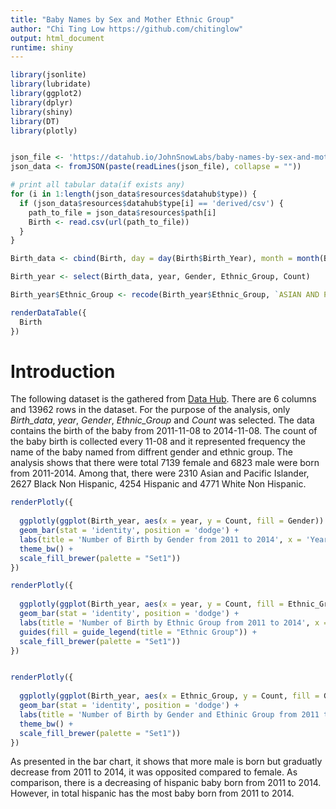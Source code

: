 ```yaml
---
title: "Baby Names by Sex and Mother Ethnic Group"
author: "Chi Ting Low https://github.com/chitinglow"
output: html_document
runtime: shiny
---
```


```r
library(jsonlite)
library(lubridate)
library(ggplot2)
library(dplyr)
library(shiny)
library(DT)
library(plotly)


json_file <- 'https://datahub.io/JohnSnowLabs/baby-names-by-sex-and-mother-ethnic-group/datapackage.json'
json_data <- fromJSON(paste(readLines(json_file), collapse = ""))

# print all tabular data(if exists any)
for (i in 1:length(json_data$resources$datahub$type)) {
  if (json_data$resources$datahub$type[i] == 'derived/csv') {
    path_to_file = json_data$resources$path[i]
    Birth <- read.csv(url(path_to_file))
  }
}

Birth_data <- cbind(Birth, day = day(Birth$Birth_Year), month = month(Birth$Birth_Year), year = year(Birth$Birth_Year))

Birth_year <- select(Birth_data, year, Gender, Ethnic_Group, Count)

Birth_year$Ethnic_Group <- recode(Birth_year$Ethnic_Group, `ASIAN AND PACI` = 'Asian and Pacific Islander',`ASIAN AND PACIFIC ISLANDER` = 'Asian and Pacific Islander', `BLACK NON HISPANIC` = 'Black Non Hispanic'  , `BLACK NON HISP` = 'Black Non Hispanic', `WHITE NON HISP` = 'White Non Hispanic', `WHITE NON HISPANIC` = 'White Non Hispanic', HISPANIC = 'Hispanic')

renderDataTable({
  Birth
})


```

# Introduction

The following dataset is the gathered from [Data Hub](https://datahub.io/JohnSnowLabs/baby-names-by-sex-and-mother-ethnic-group). There are 6 columns and 13962 rows in the dataset. For the purpose of the analysis, only *Birth_data*, *year*, *Gender*, *Ethnic_Group* and *Count* was selected. The data contains the birth of the baby from 2011-11-08 to 2014-11-08. The count of the baby birth is collected every 11-08 and it represented frequency the name of the baby named from diffrent gender and ethnic group. The analysis shows that there
were total 7139 female and 6823 male were born from 2011-2014. Among that, there were 2310 Asian and Pacific Islander, 2627 Black Non Hispanic, 4254 Hispanic and 4771 White Non Hispanic. 


```r

renderPlotly({
  
  ggplotly(ggplot(Birth_year, aes(x = year, y = Count, fill = Gender)) + 
  geom_bar(stat = 'identity', position = 'dodge') +
  labs(title = 'Number of Birth by Gender from 2011 to 2014', x = 'Year', y = 'Count') + 
  theme_bw() +
  scale_fill_brewer(palette = "Set1"))
})

renderPlotly({
  
  ggplotly(ggplot(Birth_year, aes(x = year, y = Count, fill = Ethnic_Group)) + 
  geom_bar(stat = 'identity', position = 'dodge') +
  labs(title = 'Number of Birth by Ethnic Group from 2011 to 2014', x = 'Year', y = 'Count') + 
  guides(fill = guide_legend(title = "Ethnic Group")) +
  scale_fill_brewer(palette = "Set1"))
})


renderPlotly({
  
  ggplotly(ggplot(Birth_year, aes(x = Ethnic_Group, y = Count, fill = Gender)) + 
  geom_bar(stat = 'identity', position = 'dodge') +
  labs(title = 'Number of Birth by Gender and Ethinic Group from 2011 to 2014', x = 'Ethnic Group', y = 'Count') + 
  theme_bw() +
  scale_fill_brewer(palette = "Set1"))
})

```

As presented in the bar chart, it shows that more male is born but graduatly decrease from 2011 to 2014, it was opposited compared to female. As comparison, there is a decreasing of hispanic baby born from 2011 to 2014. However, in total hispanic has the most baby born from 2011 to 2014. 